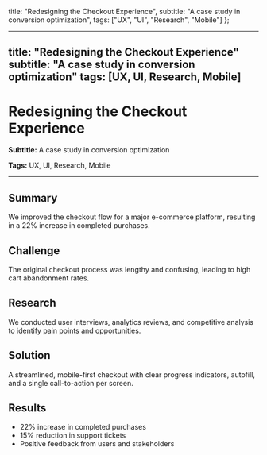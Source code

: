   title: "Redesigning the Checkout Experience",
  subtitle: "A case study in conversion optimization",
  tags: ["UX", "UI", "Research", "Mobile"]
};

---
title: "Redesigning the Checkout Experience"
subtitle: "A case study in conversion optimization"
tags: [UX, UI, Research, Mobile]
---

# Redesigning the Checkout Experience

**Subtitle:** A case study in conversion optimization

**Tags:** UX, UI, Research, Mobile

---

## Summary
We improved the checkout flow for a major e-commerce platform, resulting in a 22% increase in completed purchases.

## Challenge
The original checkout process was lengthy and confusing, leading to high cart abandonment rates.

## Research
We conducted user interviews, analytics reviews, and competitive analysis to identify pain points and opportunities.

## Solution
A streamlined, mobile-first checkout with clear progress indicators, autofill, and a single call-to-action per screen.

## Results
- 22% increase in completed purchases
- 15% reduction in support tickets
- Positive feedback from users and stakeholders 